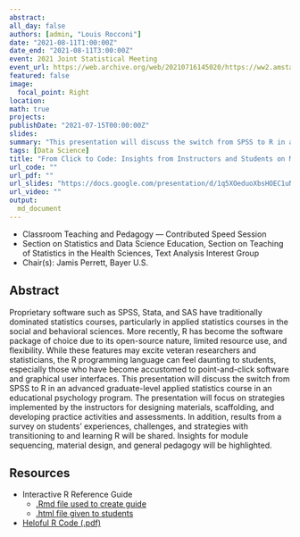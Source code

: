 ```yaml
---
abstract:
all_day: false
authors: [admin, "Louis Rocconi"]
date: "2021-08-11T1:00:00Z"
date_end: "2021-08-11T3:00:00Z"
event: 2021 Joint Statistical Meeting
event_url: https://web.archive.org/web/20210716145020/https://ww2.amstat.org/meetings/jsm/2021/onlineprogram/AbstractDetails.cfm?abstractid=317897
featured: false
image:
  focal_point: Right
location: 
math: true
projects:
publishDate: "2021-07-15T00:00:00Z"
slides: 
summary: "This presentation will discuss the switch from SPSS to R in an advanced graduate-level applied statistics course in an educational psychology program."
tags: [Data Science]
title: "From Click to Code: Insights from Instructors and Students on Moving from SPSS to R in a Graduate-Level Applied Statistics Course"
url_code: ""
url_pdf: ""
url_slides: "https://docs.google.com/presentation/d/1q5XOeduoXbsHOEC1uN6_IQNbVw8-ActazPkXBlu633g/edit?usp=sharing"
url_video: ""
output:
  md_document
---
```



- Classroom Teaching and Pedagogy — Contributed Speed Session
- Section on Statistics and Data Science Education, Section on Teaching of Statistics in the Health Sciences, Text Analysis Interest Group
- Chair(s): Jamis Perrett, Bayer U.S.

## Abstract

Proprietary software such as SPSS, Stata, and SAS have traditionally dominated statistics courses, particularly in applied statistics courses in the social and behavioral sciences. More recently, R has become the software package of choice due to its open-source nature, limited resource use, and flexibility. While these features may excite veteran researchers and statisticians, the R programming language can feel daunting to students, especially those who have become accustomed to point-and-click software and graphical user interfaces. This presentation will discuss the switch from SPSS to R in an advanced graduate-level applied statistics course in an educational psychology program. The presentation will focus on strategies implemented by the instructors for designing materials, scaffolding, and developing practice activities and assessments. In addition, results from a survey on students’ experiences, challenges, and strategies with transitioning to and learning R will be shared. Insights for module sequencing, material design, and general pedagogy will be highlighted.

## Resources 

- Interactive R Reference Guide
  - [.Rmd file used to create guide](https://github.com/acircleda/blog/blob/master/content/talk/2021-8-fromclicktocode/Data-Analysis-with-R.Rmd)
  - [.html file given to students](https://github.com/acircleda/blog/blob/master/content/talk/2021-8-fromclicktocode/Data-Analysis-with-R.html)
- [Heloful R Code (.pdf)](Helpful-R-Code.pdf)